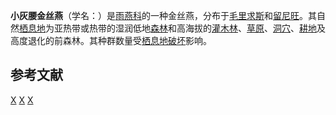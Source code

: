 {{Speciesbox 
| taxon = Aerodramus francicus
| image = Mascarene Swiftlet.jpg
| status = NT 
| status_system = IUCN3.1
| status_ref = <ref>{{IUCN|version=2015.3 |id=22686511 |title=Aerodramus francicus |assessors=[[國際鳥盟|BirdLife International]] |year=2012 |accessdate=2015-09-10}}</ref>
| authority = [[约翰·弗里德里希·格梅林|Gmelin]], 1789
| synonyms = ''Collocalia francica''
}}
'''小灰腰金丝燕'''（学名：{{lang|la|''Aerodramus francicus''}}）是[[雨燕科|雨燕科]]的一种金丝燕，分布于[[毛里求斯|毛里求斯]]和[[留尼旺|留尼旺]]。其自然[[动物栖地|栖息地]]为亚热带或热带的湿润低地[[森林|森林]]和高海拔的[[灌木林|灌木林]]、[[草原|草原]]、[[洞穴|洞穴]]、[[耕地|耕地]]及高度退化的前森林。其种群数量受[[棲息地破壞|栖息地破坏]]影响。

== 参考文献 ==
{{reflist}}
{{Wikispecies| Aerodramus francicus}}
{{Taxonbar|from=Q27540}}

[[Category:金丝燕属|X]]
[[Category:毛里求斯鸟类|X]]
[[Category:留尼旺鸟类|X]]